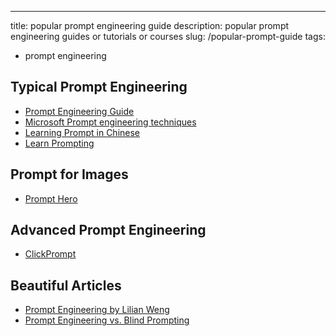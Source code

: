 ---
title: popular prompt engineering guide
description: popular prompt engineering guides or tutorials or courses
slug: /popular-prompt-guide
tags:
- prompt engineering


## Typical Prompt Engineering 

- [Prompt Engineering Guide](https://www.promptingguide.ai/)
- [Microsoft Prompt engineering techniques](https://learn.microsoft.com/en-us/azure/cognitive-services/openai/concepts/advanced-prompt-engineering?pivots=programming-language-chat-completions#specifying-the-output-structure)
- [Learning Prompt in Chinese](https://learningprompt.wiki/)
- [Learn Prompting](https://learnprompting.org/)

## Prompt for Images
- [Prompt Hero](https://prompthero.com/)

## Advanced Prompt Engineering
-  [ClickPrompt](https://www.clickprompt.org/)

## Beautiful Articles
-  [Prompt Engineering by Lilian Weng](https://lilianweng.github.io/posts/2023-03-15-prompt-engineering/)
-  [Prompt Engineering vs. Blind Prompting](https://mitchellh.com/writing/prompt-engineering-vs-blind-prompting)